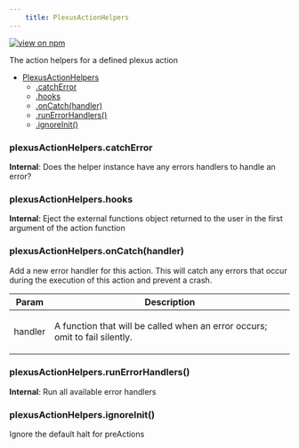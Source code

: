 ```yaml
--- 
	title: PlexusActionHelpers 
--- 
```


[![view on npm](http://img.shields.io/npm/v/@plexusjs/core.svg)](https://www.npmjs.org/package/@plexusjs/core)

The action helpers for a defined plexus action


* [PlexusActionHelpers](#PlexusActionHelpers)
    * [.catchError](#PlexusActionHelpers+catchError)
    * [.hooks](#PlexusActionHelpers+hooks)
    * [.onCatch(handler)](#PlexusActionHelpers+onCatch)
    * [.runErrorHandlers()](#PlexusActionHelpers+runErrorHandlers)
    * [.ignoreInit()](#PlexusActionHelpers+ignoreInit)

<a name="PlexusActionHelpers+catchError"></a>

### plexusActionHelpers.catchError
**Internal**: Does the helper instance have any errors handlers to handle an error?  
<a name="PlexusActionHelpers+hooks"></a>

### plexusActionHelpers.hooks
**Internal**: Eject the external functions object returned to the user in the first argument of the action function  
<a name="PlexusActionHelpers+onCatch"></a>

### plexusActionHelpers.onCatch(handler)
<p>Add a new error handler for this action. This will catch any errors that occur during the execution of this action and prevent a crash.</p>


| Param | Description |
| --- | --- |
| handler | <p>A function that will be called when an error occurs; omit to fail silently.</p> |

<a name="PlexusActionHelpers+runErrorHandlers"></a>

### plexusActionHelpers.runErrorHandlers()
**Internal**: Run all available error handlers  
<a name="PlexusActionHelpers+ignoreInit"></a>

### plexusActionHelpers.ignoreInit()
<p>Ignore the default halt for preActions</p>

